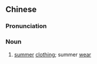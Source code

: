 ==Chinese==
{{zh-forms|s=夏装}}

===Pronunciation===
{{zh-pron
|m=xiàzhuāng
|c=haa6 zong1
|mn=qz,xm:hā-chong/zz:hēe-chong
|cat=n
}}

===Noun===
{{zh-noun}}

# [[summer]] [[clothing]]; summer [[wear]]